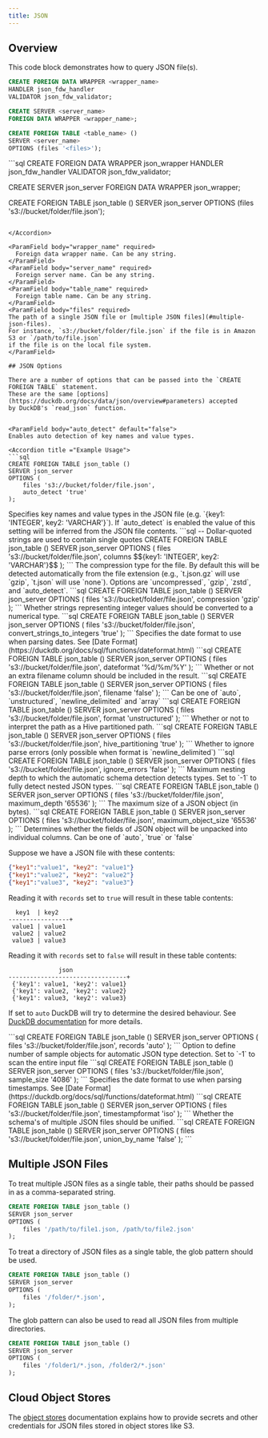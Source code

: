 ```yaml
---
title: JSON
---
```


## Overview

This code block demonstrates how to query JSON file(s).

```sql
CREATE FOREIGN DATA WRAPPER <wrapper_name>
HANDLER json_fdw_handler
VALIDATOR json_fdw_validator;

CREATE SERVER <server_name>
FOREIGN DATA WRAPPER <wrapper_name>;

CREATE FOREIGN TABLE <table_name> ()
SERVER <server_name>
OPTIONS (files '<files>');
```

<Accordion title ="Example Usage">
```sql
CREATE FOREIGN DATA WRAPPER json_wrapper
HANDLER json_fdw_handler
VALIDATOR json_fdw_validator;

CREATE SERVER json_server
FOREIGN DATA WRAPPER json_wrapper;

CREATE FOREIGN TABLE json_table ()
SERVER json_server
OPTIONS (files 's3://bucket/folder/file.json');

````

</Accordion>

<ParamField body="wrapper_name" required>
  Foreign data wrapper name. Can be any string.
</ParamField>
<ParamField body="server_name" required>
  Foreign server name. Can be any string.
</ParamField>
<ParamField body="table_name" required>
  Foreign table name. Can be any string.
</ParamField>
<ParamField body="files" required>
The path of a single JSON file or [multiple JSON files](#multiple-json-files).
For instance, `s3://bucket/folder/file.json` if the file is in Amazon S3 or `/path/to/file.json`
if the file is on the local file system.
</ParamField>

## JSON Options

There are a number of options that can be passed into the `CREATE FOREIGN TABLE` statement.
These are the same [options](https://duckdb.org/docs/data/json/overview#parameters) accepted
by DuckDB's `read_json` function.


<ParamField body="auto_detect" default="false">
Enables auto detection of key names and value types.

<Accordion title ="Example Usage">
```sql
CREATE FOREIGN TABLE json_table ()
SERVER json_server
OPTIONS (
    files 's3://bucket/folder/file.json',
    auto_detect 'true'
);
````

</Accordion>

</ParamField>

<ParamField body="columns" default="NULL">
Specifies key names and value types in the JSON file (e.g. `{key1: 'INTEGER', key2: 'VARCHAR'}`). If `auto_detect` is enabled the value of this setting will be inferred from the JSON file contents.

<Accordion title ="Example Usage">
```sql
-- Dollar-quoted strings are used to contain single quotes
CREATE FOREIGN TABLE json_table ()
SERVER json_server
OPTIONS (
    files 's3://bucket/folder/file.json',
    columns $${key1: 'INTEGER', key2: 'VARCHAR'}$$
);
```
</Accordion>
</ParamField>

<ParamField body="compression" default="auto_detect">
The compression type for the file. By default this will be detected automatically from the file extension (e.g., `t.json.gz` will use `gzip`, `t.json` will use `none`). Options are `uncompressed`, `gzip`, `zstd`, and `auto_detect`.

<Accordion title ="Example Usage">
```sql
CREATE FOREIGN TABLE json_table ()
SERVER json_server
OPTIONS (
    files 's3://bucket/folder/file.json',
    compression 'gzip'
);
```
</Accordion>
</ParamField>

<ParamField body="convert_strings_to_integers" default="false">
Whether strings representing integer values should be converted to a numerical type.

<Accordion title ="Example Usage">
```sql
CREATE FOREIGN TABLE json_table ()
SERVER json_server
OPTIONS (
    files 's3://bucket/folder/file.json',
    convert_strings_to_integers 'true'
);
```
</Accordion>
</ParamField>

<ParamField body="dateformat" default="iso">
Specifies the date format to use when parsing dates. See [Date Format](https://duckdb.org/docs/sql/functions/dateformat.html)

<Accordion title ="Example Usage">
```sql
CREATE FOREIGN TABLE json_table ()
SERVER json_server
OPTIONS (
    files 's3://bucket/folder/file.json',
    dateformat '%d/%m/%Y'
);
```
</Accordion>
</ParamField>

<ParamField body="filename" default="false">
Whether or not an extra filename column should be included in the result.

<Accordion title ="Example Usage">
```sql
CREATE FOREIGN TABLE json_table ()
SERVER json_server
OPTIONS (
    files 's3://bucket/folder/file.json',
    filename 'false'
);
```
</Accordion>
</ParamField>

<ParamField body="format" default="array">
Can be one of `auto`, `unstructured`, `newline_delimited` and `array`

<Accordion title ="Example Usage">
```sql
CREATE FOREIGN TABLE json_table ()
SERVER json_server
OPTIONS (
    files 's3://bucket/folder/file.json',
    format 'unstructured'
);
```
</Accordion>
</ParamField>

<ParamField body="hive_partitioning" default="false">
Whether or not to interpret the path as a Hive partitioned path.

<Accordion title ="Example Usage">
```sql
CREATE FOREIGN TABLE json_table ()
SERVER json_server
OPTIONS (
    files 's3://bucket/folder/file.json',
    hive_partitioning 'true'
);
```
</Accordion>
</ParamField>

<ParamField body="ignore_errors" default="false">
Whether to ignore parse errors (only possible when format is `newline_delimited`)

<Accordion title ="Example Usage">
```sql
CREATE FOREIGN TABLE json_table ()
SERVER json_server
OPTIONS (
    files 's3://bucket/folder/file.json',
    ignore_errors 'false'
);
```
</Accordion>
</ParamField>

<ParamField body="maximum_depth" default="-1">
Maximum nesting depth to which the automatic schema detection detects types. Set to `-1` to fully detect nested JSON types.

<Accordion title ="Example Usage">
```sql
CREATE FOREIGN TABLE json_table ()
SERVER json_server
OPTIONS (
    files 's3://bucket/folder/file.json',
    maximum_depth '65536'
);
```
</Accordion>
</ParamField>

<ParamField body="maximum_object_size" default="16777216">
The maximum size of a JSON object (in bytes).

<Accordion title ="Example Usage">
```sql
CREATE FOREIGN TABLE json_table ()
SERVER json_server
OPTIONS (
    files 's3://bucket/folder/file.json',
    maximum_object_size '65536'
);
```
</Accordion>
</ParamField>

<ParamField body="records" default="true">
Determines whether the fields of JSON object will be unpacked into individual columns.
Can be one of `auto`, `true` or `false`

Suppose we have a JSON file with these contents:

```json
{"key1":"value1", "key2": "value1"}
{"key1":"value2", "key2": "value2"}
{"key1":"value3", "key2": "value3"}
```

Reading it with `records` set to `true` will result in these table contents:

```csv
  key1  | key2
-----------------+
 value1 | value1
 value2 | value2
 value3 | value3
```

Reading it with `records` set to `false` will result in these table contents:

```csv
              json
---------------------------------+
 {'key1': value1, 'key2': value1}
 {'key1': value2, 'key2': value2}
 {'key1': value3, 'key2': value3}
```

If set to `auto` DuckDB will try to determine the desired behaviour. See [DuckDB documentation](https://duckdb.org/docs/data/json/overview#examples-of-records-settings) for more details.

<Accordion title ="Example Usage">
```sql
CREATE FOREIGN TABLE json_table ()
SERVER json_server
OPTIONS (
    files 's3://bucket/folder/file.json',
    records 'auto'
);
```
</Accordion>
</ParamField>

<ParamField body="sample_size" default="20480">
Option to define number of sample objects for automatic JSON type detection. Set to `-1` to scan the entire input file

<Accordion title ="Example Usage">
```sql
CREATE FOREIGN TABLE json_table ()
SERVER json_server
OPTIONS (
    files 's3://bucket/folder/file.json',
    sample_size '4086'
);
```
</Accordion>
</ParamField>

<ParamField body="timestampformat" default="iso">
Specifies the date format to use when parsing timestamps. See [Date Format](https://duckdb.org/docs/sql/functions/dateformat.html)

<Accordion title ="Example Usage">
```sql
CREATE FOREIGN TABLE json_table ()
SERVER json_server
OPTIONS (
    files 's3://bucket/folder/file.json',
    timestampformat 'iso'
);
```
</Accordion>
</ParamField>

<ParamField body="union_by_name" default="false">
Whether the schema's of multiple JSON files should be unified.

<Accordion title ="Example Usage">
```sql
CREATE FOREIGN TABLE json_table ()
SERVER json_server
OPTIONS (
    files 's3://bucket/folder/file.json',
    union_by_name 'false'
);
```
</Accordion>
</ParamField>

## Multiple JSON Files

To treat multiple JSON files as a single table, their paths should be passed in as a comma-separated
string.

```sql
CREATE FOREIGN TABLE json_table ()
SERVER json_server
OPTIONS (
    files '/path/to/file1.json, /path/to/file2.json'
);
```

To treat a directory of JSON files as a single table, the glob pattern should be used.

```sql
CREATE FOREIGN TABLE json_table ()
SERVER json_server
OPTIONS (
    files '/folder/*.json',
);
```

The glob pattern can also be used to read all JSON files from multiple directories.

```sql
CREATE FOREIGN TABLE json_table ()
SERVER json_server
OPTIONS (
    files '/folder1/*.json, /folder2/*.json'
);
```

## Cloud Object Stores

The [object stores](/integrations/object_stores) documentation explains how to provide secrets and other credentials for
JSON files stored in object stores like S3.
